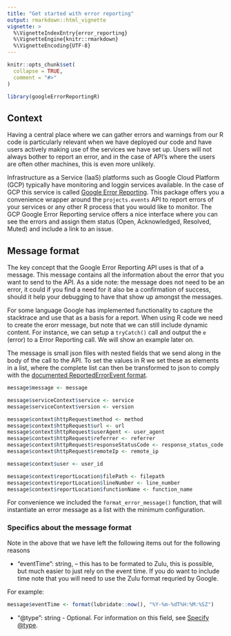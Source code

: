 ```yaml
---
title: "Get started with error reporting"
output: rmarkdown::html_vignette
vignette: >
  %\VignetteIndexEntry{error_reporting}
  %\VignetteEngine{knitr::rmarkdown}
  %\VignetteEncoding{UTF-8}
---
```


```r
knitr::opts_chunk$set(
  collapse = TRUE,
  comment = "#>"
)
```

```r
library(googleErrorReportingR)
```

## Context

Having a central place where we can gather errors and warnings from our R code
is particularly relevant when we have deployed our code and have users actively
making use of the services we have set up. Users will not always bother to
report an error, and in the case of API's where the users are often other
machines, this is even more unlikely.

Infrastructure as a Service (IaaS) platforms such as Google Cloud Platform
(GCP) typically have monitoring and loggin services available. In the case of
GCP this service is called [Google Error
Reporting](https://cloud.google.com/error-reporting/). This package offers you
a convenience wrapper around the `projects.events` API to report errors of your
services or any other R process that you would like to monitor. The GCP Google
Error Reporting service offers a nice interface where you can see the errors
and assign them status (Open, Acknowledged, Resolved, Muted) and include a link
to an issue.

## Message format
The key concept that the Google Error Reporting API uses is that of a message.
This message contains all the information about the error that you want to send
to the API. As a side note: the message does not need to be an error, it could
if you find a need for it also be a confirmation of success, should it help
your debugging to have that show up amongst the messages.

For some language Google has implemented functionality to capture the stacktrace
and use that as a basis for a report. When using R code we need to create the
erorr message, but note that we can still include dynamic content. For instance,
we can setup a `tryCatch()` call and output the `e` (error) to a Error Reporting
call. We will show an example later on. 


The message is small json files with nested fields that we send along in the
body of the call to the API. To set the values in R we set these as elements in
a list, where the complete list can then be transformed to json to comply with
the [documented ReportedErrorEvent format](https://cloud.google.com/error-reporting/docs/formatting-error-messages).

```r
message$message <- message

message$serviceContext$service <- service
message$serviceContext$version <- version

message$context$httpRequest$method <- method
message$context$httpRequest$url <- url
message$context$httpRequest$userAgent <- user_agent
message$context$httpRequest$referrer <- referrer
message$context$httpRequest$responseStatusCode <- response_status_code
message$context$httpRequest$remoteIp <- remote_ip

message$context$user <- user_id

message$context$reportLocation$filePath <- filepath
message$context$reportLocation$lineNumber <- line_number
message$context$reportLocation$functionName <- function_name
```

For convenience we included the `format_error_message()` function, that will
instantiate an error message as a list with the minimum configuration.

### Specifics about the message format

Note in the above that we have left the following items out for the following reasons

- "eventTime": string, -- this has to be formated to Zulu, this is possible,
  but much easier to just rely on the event time. If you do want to include
  time note that you will need to use the Zulu format requried by Google.

For example:

```r
message$eventTime <- format(lubridate::now(), "%Y-%m-%dT%H:%M:%SZ")
```

 - "@type": string - Optional. For information on this field, see [Specify @type](https://cloud.google.com/error-reporting/docs/formatting-error-messages#@type).
